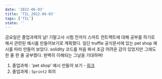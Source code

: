 ```yaml
---
date: '2022-06-03'
title: 'TIL_2022-06-03'
tags: ['TIL']
state: ''
---
```


금요일은 졸업과제의 날! 기말고사 시험 전까지 스마트 컨트랙트에 대해 공부를 하기로 
해서 관련된 예시를 만들어보기로 계획했다.
일단 truffle 공식문서에 있는 pet shop 예시를 따라 만들어 보았다.
solidity 코드를 처음 봐서 조금 어려운 감이 있었지만 그래도 한 줄 한 줄 공부했다.
완벽히 이해되는 그날을 기대하며!

1. 졸업과제 : 'pet shop' 예시 만들어 보기 - [링크](https://github.com/jeonghye-choi/Ethereum-Pet-Shop-Tutorial)
2. 졸업과제 : `Sprint2` 회의